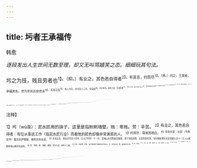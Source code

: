 ```yaml
---
---
---
```

title: 圬者王承福传
---



韩愈

*逐段发出人生世间无数至理，却又无叫骂嬉笑之态。细细玩其句法。*

圬之为技，贱且劳者也<sup>1】。（抑。）有业之，其色若自得者<sup>2】。听其言，约而尽<sup>3】。（扬。）问之，王其姓，承福其名，世为京兆长安农夫<sup>4】。天宝之乱<sup>5】，发人为兵，持弓矢十三年，有官勋<sup>6】，弃之来归。丧其土田，手镘衣食<sup>7】，馀三十年，舍于市之主人<sup>8】，而归其屋食之当焉<sup>9】。视时屋食之贵贱<sup>10】，而上下其圬之佣以偿之<sup>11】。有馀，则以与道路之废疾饿者焉。（第一段，写其自叙。自叙是第一等人品。）
又曰：“粟，稼而生者也<sup>12】。若布与帛，必蚕绩而后成者也。其他所以养生之具，皆待人力而后完也。吾皆赖之。然人不可遍为<sup>13】，宜乎各致其能以相生也<sup>14】。（以上，彼此各致其能。）故君者，理我所以生者也<sup>15】；而百官者，承君之化者也<sup>16】。任有小大，惟其所能，若器皿焉。食焉而怠其事<sup>17】，必有天殃，故吾不敢一日舍镘以嬉。（以上，小大不怠其事。）夫镘易能，可力焉，又诚有功。取其直<sup>18】，虽劳无愧，吾心安焉。夫易力强而有功也<sup>19】，心难强而有智也<sup>20】。用力者使于人<sup>20】，用心者使人<sup>2】，亦其宜也<sup>2】。吾特择其易为而无愧者取焉。（以上，难昜自择其宜。）嘻！吾操镘以人贵富之家有年矣。有一至者焉，又往过之，则为墟矣<sup>20】。有再至三至者焉，而往过之，则为墟矣。问之其邻，或曰：“噫！刑戮也。＇或曰：“身既死，而其子孙不能有也。”或曰：＇死而归之官也。＇吾以是观之，非所谓食焉怠其事，而得天殃者邪？（应。）非强心以智而不足，不择其才之称否，而冒之者邪？（应。）非多行可愧<sup>2】，知其不可，而强为之者邪？（应。）将贵富难守，薄功而厚飨之者邪<sup>18】？（不应。）抑丰悴有时<sup>2】，一去一来，而不可常者邪？（不应。）吾之心悯焉，是
故择其力之可能者行焉。（以上，闻见久悟其理。便将前文，如应不应，错落写成。）乐富贵而悲贫贱，我岂异于人哉？”（找此一笔又妙。第二段，写其议论。议论，是第一等名理。）又曰：“功大者，其所以自俸也博<sup>3】。（句。）妻与子，皆养于我者也，（句。）吾能薄而功小，（句。）不有之可也<sup>3】。（句。）又吾（句。）所谓劳力者<sup>8】，（句。）若立吾家而力不足<sup>13】，（句。）则心又劳也。（句。）一身而二任焉<sup>14】4，虽圣者不可能也<sup>3】。＂（第三段，写其守分。守分，是第一等见识。）
愈始闻而惑之，又从而思之，盖贤者也，盖所谓“独善其身”者也。（曲折。）然吾有讥焉<sup>8】，谓其自为也过多，其为人也过少。其学杨朱之道者邪<sup>7】？杨之道，不肯拔我一毛而利天下；而夫人以有家为劳心<sup>18】，不肯一动其心，以蓄其妻子<sup>3】，其肯劳其心以为人乎哉<sup>4】？（曲折。）虽然<sup>11】，其贤于世之患不得之而患失之者、以济其生之欲3、贪邪而亡道以丧其身者<sup>4】，其亦远矣！（曲折。三十六字成句。）又其言有可以警余者<sup>15】，故余为之传而自鉴焉<sup>15】。（以自结，妙，妙！）

<sup>注释】

<sup>1】圬（wū巫）：泥水匠用的抹子，这里是指粉刷墙壁。贱：卑贱。劳：辛苦。
<sup>2】有业之，其色若自得者：有位从事这工作（指泥水匠行业）而看他的脸色却像非常满意的人。
<sup>3】约而尽：简单而明白。
<sup>4】京兆长安：长安（今西安市）属京兆尹管辖，故称京兆长安。
<sup>5】天宝之乱：唐玄宗天宝十四年（公元755年）十一月，安禄山在范阳起兵叛唐，南下攻陷洛阳，长安形势危急，当时朝廷曾在长安招募士兵十一万人以抵御安禄山叛军的进攻。
<sup>6】官：官职。勋：勋级。唐制，官分九品，勋有十二级。
<sup>7】手镘（màn曼）衣食：亲手操镘做工赚钱来养活自己。手，用作动词。镘，抹墙用的工具。
<sup>8】舍：住宿。
<sup>9】归：付给。屋：屋舍，指房租。食：食物，指饭钱。当：相称。
<sup>10】视时：看当时。
<sup>11】上下：增加或减少。佣：佣金，工钱。
<sup>12】稼：耕稼，耕种。
<sup>13】遍为：样样工作全由自己去做。
<sup>14】各致其能以相生：各自在自己所从事的工作中作出努力，相互支援，以求生存。致，尽。能，技能，能力，才干。
<sup>15】君：君主，皇帝。理：治，治理。所以生：指人们赖以生存下去的各种生产活动。
<sup>16】承：奉行，推行。化：教化。
<sup>17】怠：懈怠、懒散。
<sup>18】直：同“值”。
<sup>19】力：用力气的活，指体力劳动一类的事。强：强行。功：功效。
<sup>20】心：动脑筋的工作，指脑力劳动一类的事。智：智慧。
<sup>21】用力者：从事体力劳动的人。使于人：被人（统治者）所使用。
<sup>22】用心者：从事脑力劳动的人，指封建社会的统治者。使人：役使别人，使用别人。
<sup>23】亦其宜也：其，指上述“役于人”和“使人”的两种情况。宜，适宜，恰当。以上三句维护封建统治秩序的话，虽然出自圬者王承福之口，实际上也代表了作者韩愈的观点。
<sup>24】墟：废墟。
<sup>25】公归之官：收归官有。
<sup>26】冒：冒进，指才干不足而还在仕途盲目求进取。
<sup>27】可愧：内心感到惭愧，指味良心的事。
<sup>28】薄功：功绩微薄。厚飨：享受丰厚。飨，同“享”。
<sup>29】车悴：丰满与憔悴，这里是说昌盛和衰落。有时：有一定的时限。
<sup>30】自体也博：自己用来享受的也就多。
<sup>31】不有之可也：没有妻子、儿女也是可以的。
<sup>32】吾所谓劳力者：我是个从事体力劳动的人。
<sup>33】若：假如。立：支撑，维持。
<sup>34】二任：指承担“用力”与“用心”两种任务。
<sup>35】圣者：圣人。
<sup>36】有讥：有所批评。讥：批评。
<sup>37】杨朱；见韩愈《送孟东野序》注17。
<sup>38】夫人：那个人，指圬者王承福。
<sup>39】一动其心：指稍微动动脑筋。蓄其妻子：养活妻子儿女。
<sup>40】为人：为社会上其他的人谋利益。
<sup>41】虽然：尽管如此。
<sup>42】患不得之而患失之者：患得患失的人。患不得之，以得不到富贵为忧虑。患失之，既得富贵之后又忧虑富贵生活的难保长久。
<sup>43】济：满足。欲：欲望。
<sup>44】亡道：无道。亡：同“无”。
<sup>45】警余：使我有所警惕。
<sup>46】鉴：鉴戒。